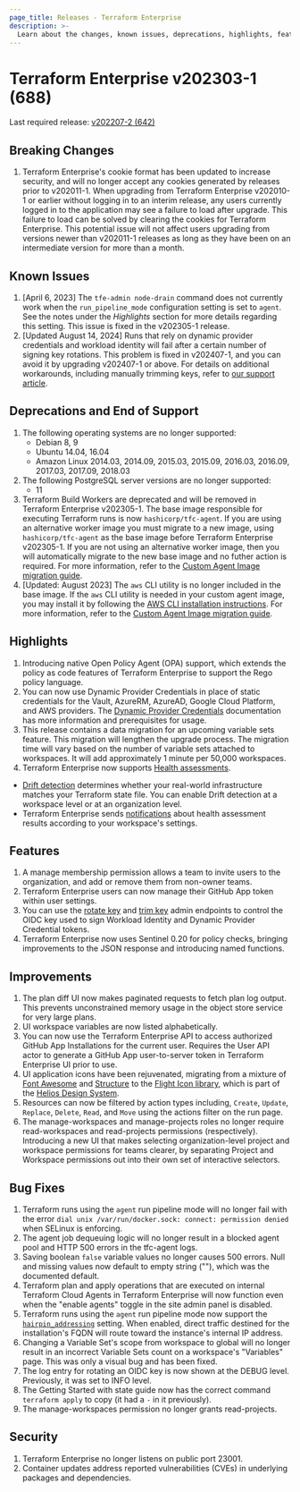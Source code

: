 ```yaml
---
page_title: Releases - Terraform Enterprise
description: >-
  Learn about the changes, known issues, deprecations, highlights, features, improvements, bug fixes, and security fixes for the v202303-1 (688) release.
---
```


# Terraform Enterprise v202303-1 (688)

Last required release: [v202207-2 (642)](/terraform/enterprise/releases/2022/v202207-2)

## Breaking Changes

1. Terraform Enterprise's cookie format has been updated to increase security, and will no longer accept any cookies generated by releases prior to v202011-1. When upgrading from Terraform Enterprise v202010-1 or earlier without logging in to an interim release, any users currently logged in to the application may see a failure to load after upgrade. This failure to load can be solved by clearing the cookies for Terraform Enterprise. This potential issue will not affect users upgrading from versions newer than v202011-1 releases as long as they have been on an intermediate version for more than a month.

## Known Issues

1. [April 6, 2023] The `tfe-admin node-drain` command does not currently work when the `run_pipeline_mode` configuration setting is set to `agent`. See the notes under the _Highlights_ section for more details regarding this setting. This issue is fixed in the v202305-1 release.
1. [Updated August 14, 2024] Runs that rely on dynamic provider credentials and workload identity will fail after a certain number of signing key rotations. This problem is fixed in v202407-1, and you can avoid it by upgrading v202407-1 or above. For details on additional workarounds, including manually trimming keys, refer to [our support article](https://support.hashicorp.com/hc/en-us/articles/31715716966419-Issue-with-OIDC-Vault-key-rotation-mechanism-to-incorrectly-identify-the-newest-signing-key).

## Deprecations and End of Support

1. The following operating systems are no longer supported:
   - Debian 8, 9
   - Ubuntu 14.04, 16.04
   - Amazon Linux 2014.03, 2014.09, 2015.03, 2015.09, 2016.03, 2016.09, 2017.03, 2017.09, 2018.03
2. The following PostgreSQL server versions are no longer supported:
   - 11
3. Terraform Build Workers are deprecated and will be removed in Terraform Enterprise v202305-1. The base image responsible for executing Terraform runs is now `hashicorp/tfc-agent`. If you are using an alternative worker image you must migrate to a new image, using `hashicorp/tfc-agent` as the base image before Terraform Enterprise v202305-1. If you are not using an alternative worker image, then you will automatically migrate to the new base image and no futher action is required. For more information, refer to the [Custom Agent Image migration guide](/terraform/enterprise/v202303-1/replicated/administration/infrastructure/worker-to-agent-migration).
4. [Updated: August 2023] The `aws` CLI utility is no longer included in the base image. If the `aws` CLI utility is needed in your custom agent image, you may install it by following the [AWS CLI installation instructions](https://docs.aws.amazon.com/cli/latest/userguide/getting-started-install.html). For more information, refer to the [Custom Agent Image migration guide](/terraform/enterprise/v202303-1/replicated/administration/infrastructure/worker-to-agent-migration).

## Highlights

1. Introducing native Open Policy Agent (OPA) support, which extends the policy as code features of Terraform Enterprise to support the Rego policy language.
1. You can now use Dynamic Provider Credentials in place of static credentials for the Vault, AzureRM, AzureAD, Google Cloud Platform, and AWS providers. The [Dynamic Provider Credentials](/terraform/enterprise/workspaces/dynamic-provider-credentials) documentation has more information and prerequisites for usage.
1. This release contains a data migration for an upcoming variable sets feature. This migration will lengthen the upgrade process. The migration time will vary based on the number of variable sets attached to workspaces. It will add approximately 1 minute per 50,000 workspaces.
1. Terraform Enterprise now supports [Health assessments](/terraform/enterprise/workspaces/health).

- [Drift detection](/terraform/enterprise/workspaces/health#drift-detection) determines whether your real-world infrastructure matches your Terraform state file. You can enable Drift detection at a workspace level or at an organization level.
- Terraform Enterprise sends [notifications](/terraform/enterprise/workspaces/settings/notifications) about health assessment results according to your workspace's settings.

## Features

1. A manage membership permission allows a team to invite users to the organization, and add or remove them from non-owner teams.
1. Terraform Enterprise users can now manage their GitHub App token within user settings.
1. You can use the [rotate key](/terraform/enterprise/api-docs/admin/settings#rotate-oidc-signing-key) and [trim key](/terraform/enterprise/api-docs/admin/settings#trim-oidc-signing-key) admin endpoints to control the OIDC key used to sign Workload Identity and Dynamic Provider Credential tokens.
1. Terraform Enterprise now uses Sentinel 0.20 for policy checks, bringing improvements to the JSON response and introducing named functions.

## Improvements

1. The plan diff UI now makes paginated requests to fetch plan log output. This prevents unconstrained memory usage in the object store service for very large plans.
1. UI workspace variables are now listed alphabetically.
1. You can now use the Terraform Enterprise API to access authorized GitHub App Installations for the current user. Requires the User API actor to generate a GitHub App user-to-server token in Terraform Enterprise UI prior to use.
1. UI application icons have been rejuvenated, migrating from a mixture of [Font Awesome](https://fontawesome.com) and [Structure](https://github.com/hashicorp/structure-icons) to the [Flight Icon library](https://helios.hashicorp.design/icons/library), which is part of the [Helios Design System](https://helios.hashicorp.design).
1. Resources can now be filtered by action types including, `Create`, `Update`, `Replace`, `Delete`, `Read`, and `Move` using the actions filter on the run page.
1. The manage-workspaces and manage-projects roles no longer require read-workspaces and read-projects permissions (respectively). Introducing a new UI that makes selecting organization-level project and workspace permissions for teams clearer, by separating Project and Workspace permissions out into their own set of interactive selectors.

## Bug Fixes

1. Terraform runs using the `agent` run pipeline mode will no longer fail with the error `dial unix /var/run/docker.sock: connect: permission denied` when SELinux is enforcing.
1. The agent job dequeuing logic will no longer result in a blocked agent pool and HTTP 500 errors in the tfc-agent logs.
1. Saving boolean `false` variable values no longer causes 500 errors. Null and missing values now default to empty string (""), which was the documented default.
1. Terraform plan and apply operations that are executed on internal Terraform Cloud Agents in Terraform Enterprise will now function even when the "enable agents" toggle in the site admin panel is disabled.
1. Terraform runs using the `agent` run pipeline mode now support the [`hairpin_addressing`](/terraform/enterprise/v202303-1/replicated/install/automated/automating-the-installer#hairpin_addressing) setting. When enabled, direct traffic destined for the installation's FQDN will route toward the instance's internal IP address.
1. Changing a Variable Set's scope from workspace to global will no longer result in an incorrect Variable Sets count on a workspace's "Variables" page. This was only a visual bug and has been fixed.
1. The log entry for rotating an OIDC key is now shown at the DEBUG level. Previously, it was set to INFO level.
1. The Getting Started with state guide now has the correct command `terraform apply` to copy (it had a `-` in it previously).
1. The manage-workspaces permission no longer grants read-projects.

## Security

1. Terraform Enterprise no longer listens on public port 23001.
1. Container updates address reported vulnerabilities (CVEs) in underlying packages and dependencies.
